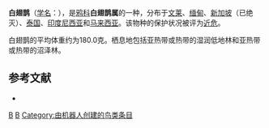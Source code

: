 {{Speciesbox
| taxon = Platysmurus leucopterus
| image = Black Magpie Platysmurus leucopterus.jpg
| status = NT | status_system = IUCN3.1
| binomial_authority = [[康拉德·雅各·特明克|Temminck]], 1824
}}

'''白翅鹊'''（[[学名|学名]]：{{lang|la|''Platysmurus leucopterus''}}），是[[鸦科|鸦科]]'''白翅鹊属'''的一种，分布于[[文莱|文莱]]、[[缅甸|缅甸]]、[[新加坡|新加坡]]（已绝灭）、[[泰国|泰国]]、[[印度尼西亚|印度尼西亚]]和[[马来西亚|马来西亚]]。该物种的保护状况被评为[[近危|近危]]。

白翅鹊的平均体重约为180.0克。栖息地包括亚热带或热带的湿润低地林和亚热带或热带的沼泽林。

== 参考文献 ==
{{commonscat|Platysmurus leucopterus}}
*{{cite web|url=http://www.birdlife.org/datazone/speciesfactsheet.php?id=5684&m=0|title=Platysmurus leucopterus|publisher=[[国际鸟盟|BirdLife.org]]|accessdate=2011-06-27|archive-date=2016-03-04|archive-url=https://web.archive.org/web/20160304233651/http://www.birdlife.org/datazone/speciesfactsheet.php?id=5684&m=0|dead-url=no}}

{{taxonbar}}
[[Category:_1824年描述的鸟类|B]]
[[Category:树鹊亚科|B]]
[[Category:由机器人创建的鸟类条目|Category:由机器人创建的鸟类条目]]
